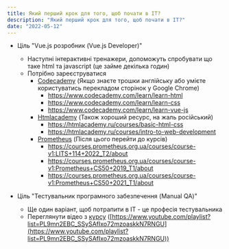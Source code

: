 ```yaml
---
title: Який перший крок для того, щоб почати в ІТ?
description: "Який перший крок для того, щоб почати в ІТ?"
date: "2022-05-12"
---
```


* Ціль "Vue.js розробник (Vue.js Developer)"
  - Наступні інтерактивні тренажери, допоможуть спробувати що таке html та javascript (це займе декілька годин)
  - Потрібно зареєструватися
    - [Codecademy](https://www.codecademy.com/) (Якщо знаєте трошки англійську або умієте користуватись перекладом сторінок у Google Chrome)
      - https://www.codecademy.com/learn/learn-html
      - https://www.codecademy.com/learn/learn-css
      - https://www.codecademy.com/learn/learn-vue-js
    - [Htmlacademy](https://htmlacademy.ru/) (Також хороший ресурс, на жаль російський)
      - https://htmlacademy.ru/courses/basic-html-css
      - https://htmlacademy.ru/courses/intro-to-web-development
    - [Prometheus](https://courses.prometheus.org.ua/) (Після цього перейти до курсів)
      - https://courses.prometheus.org.ua/courses/course-v1:LITS+114+2022_T2/about
      - https://courses.prometheus.org.ua/courses/course-v1:Prometheus+CS50+2019_T1/about
      - https://courses.prometheus.org.ua/courses/course-v1:Prometheus+CS50+2021_T1/about

* Ціль "Тестувальник програмного забезпечення (Manual QA)"
  - Ще один варіант, щоб потрапити в IT - це професія тестувальника
  - Переглянути відео з [курсу](https://www.youtube.com/playlist?list=PL9mn2EBC_SSySAfIxo72mzoaskkN7RNGU) ([https://www.youtube.com/playlist?list=PL9mn2EBC_SSySAfIxo72mzoaskkN7RNGU](https://www.youtube.com/playlist?list=PL9mn2EBC_SSySAfIxo72mzoaskkN7RNGU))
